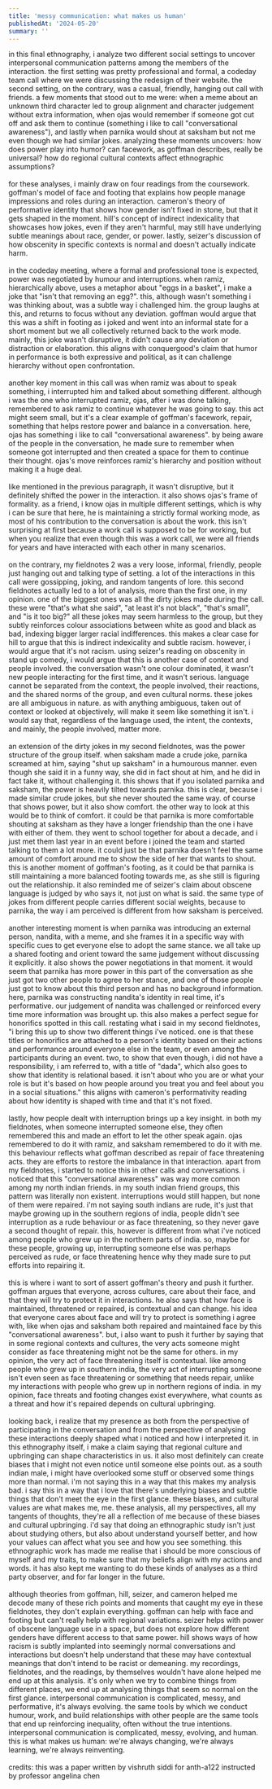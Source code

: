 ```yaml
---
title: 'messy communication: what makes us human'
publishedAt: '2024-05-20'
summary: ''
---
```

in this final ethnography, i analyze two different social settings to uncover interpersonal communication patterns among the members of the interaction. the first setting was pretty professional and formal, a codeday team call where we were discussing the redesign of their website. the second setting, on the contrary, was a casual, friendly, hanging out call with friends. a few moments that stood out to me were: when a meme about an unknown third character led to group alignment and character judgement without extra information, when ojas would remember if someone got cut off and ask them to continue (something i like to call "conversational awareness"), and lastly when parnika would shout at saksham but not me even though we had similar jokes. analyzing these moments uncovers: how does power play into humor? can facework, as goffman describes, really be universal? how do regional cultural contexts affect ethnographic assumptions?
<br><br>
for these analyses, i mainly draw on four readings from the coursework. goffman's model of face and footing that explains how people manage impressions and roles during an interaction. cameron's theory of performative identity that shows how gender isn't fixed in stone, but that it gets shaped in the moment. hill's concept of indirect indexicality that showcases how jokes, even if they aren't harmful, may still have underlying subtle meanings about race, gender, or power. lastly, seizer's discussion of how obscenity in specific contexts is normal and doesn't actually indicate harm.
<br><br>
in the codeday meeting, where a formal and professional tone is expected, power was negotiated by humour and interruptions. when ramiz, hierarchically above, uses a metaphor about "eggs in a basket", i make a joke that "isn't that removing an egg?". this, although wasn't something i was thinking about, was a subtle way i challenged him. the group laughs at this, and returns to focus without any deviation. goffman would argue that this was a shift in footing as i joked and went into an informal state for a short moment but we all collectively returned back to the work mode. mainly, this joke wasn't disruptive, it didn't cause any deviation or distraction or elaboration. this aligns with conquergood's claim that humor in performance is both expressive and political, as it can challenge hierarchy without open confrontation.
<br><br>
another key moment in this call was when ramiz was about to speak something, i interrupted him and talked about something different. although i was the one who interrupted ramiz, ojas, after i was done talking, remembered to ask ramiz to continue whatever he was going to say. this act might seem small, but it's a clear example of goffman's facework, repair, something that helps restore power and balance in a conversation. here, ojas has something i like to call "conversational awareness". by being aware of the people in the conversation, he made sure to remember when someone got interrupted and then created a space for them to continue their thought. ojas's move reinforces ramiz's hierarchy and position without making it a huge deal.
<br><br>
like mentioned in the previous paragraph, it wasn't disruptive, but it definitely shifted the power in the interaction. it also shows ojas's frame of formality. as a friend, i know ojas in multiple different settings, which is why i can be sure that here, he is maintaining a strictly formal working mode, as most of his contribution to the conversation is about the work. this isn't surprising at first because a work call is supposed to be for working, but when you realize that even though this was a work call, we were all friends for years and have interacted with each other in many scenarios.
<br><br>
on the contrary, my fieldnotes 2 was a very loose, informal, friendly, people just hanging out and talking type of setting. a lot of the interactions in this call were gossipping, joking, and random tangents of lore. this second fieldnotes actually led to a lot of analysis, more than the first one, in my opinion. one of the biggest ones was all the dirty jokes made during the call. these were "that's what she said", "at least it's not black", "that's small", and "is it too big?" all these jokes may seem harmless to the group, but they subtly reinforces colour associations between white as good and black as bad, indexing bigger larger racial indifferences. this makes a clear case for hill to argue that this is indirect indexicality and subtle racism. however, i would argue that it's not racism. using seizer's reading on obscenity in stand up comedy, i would argue that this is another case of context and people involved. the conversation wasn't one colour dominated, it wasn't new people interacting for the first time, and it wasn't serious. language cannot be separated from the context, the people involved, their reactions, and the shared norms of the group, and even cultural norms. these jokes are all ambiguous in nature. as with anything ambiguous, taken out of context or looked at objectively, will make it seem like something it isn't. i would say that, regardless of the language used, the intent, the contexts, and mainly, the people involved, matter more.
<br><br>
an extension of the dirty jokes in my second fieldnotes, was the power structure of the group itself. when saksham made a crude joke, parnika screamed at him, saying "shut up saksham" in a humourous manner. even though she said it in a funny way, she did in fact shout at him, and he did in fact take it, without challenging it. this shows that if you isolated parnika and saksham, the power is heavily tilted towards parnika. this is clear, because i made similar crude jokes, but she never shouted the same way. of course that shows power, but it also show comfort. the other way to look at this would be to think of comfort. it could be that parnika is more comfortable shouting at saksham as they have a longer friendship than the one i have with either of them. they went to school together for about a decade, and i just met them last year in an event before i joined the team and started talking to them a lot more. it could just be that parnika doesn't feel the same amount of comfort around me to show the side of her that wants to shout. this is another moment of goffman's footing, as it could be that parnika is still maintaining a more balanced footing towards me, as she still is figuring out the relationship. it also reminded me of seizer's claim about obscene language is judged by who says it, not just on what is said. the same type of jokes from different people carries different social weights, because to parnika, the way i am perceived is different from how saksham is perceived.
<br><br>
another interesting moment is when parnika was introducing an external person, nandita, with a meme, and she frames it in a specific way with specific cues to get everyone else to adopt the same stance. we all take up a shared footing and orient toward the same judgement without discussing it explicitly. it also shows the power negotiations in that moment. it would seem that parnika has more power in this part of the conversation as she just got two other people to agree to her stance, and one of those people just got to know about this third person and has no background information. here, parnika was constructing nandita's identity in real time, it's performative. our judgement of nandita was challenged or reinforced every time more information was brought up. this also makes a perfect segue for honorifics spotted in this call. restating what i said in my second fieldnotes, "i bring this up to show two different things i've noticed. one is that these titles or honorifics are attached to a person's identity based on their actions and performance around everyone else in the team, or even among the participants during an event. two, to show that even though, i did not have a responsibility, i am referred to, with a title of "dada", which also goes to show that identity is relational based. it isn't about who you are or what your role is but it's based on how people around you treat you and feel about you in a social situations." this aligns with cameron's performativity reading about how identity is shaped with time and that it's not fixed.
<br><br>
lastly, how people dealt with interruption brings up a key insight. in both my fieldnotes, when someone interrupted someone else, they often remembered this and made an effort to let the other speak again. ojas remembered to do it with ramiz, and saksham remembered to do it with me. this behaviour reflects what goffman described as repair of face threatening acts. they are efforts to restore the imbalance in that interaction. apart from my fieldnotes, i started to notice this in other calls and conversations. i noticed that this "conversational awareness" was way more common among my north indian friends. in my south indian friend groups, this pattern was literally non existent. interruptions would still happen, but none of them were repaired. i'm not saying south indians are rude, it's just that maybe growing up in the southern regions of india, people didn't see interruption as a rude behaviour or as face threatening, so they never gave a second thought of repair. this, however is different from what i've noticed among people who grew up in the northern parts of india. so, maybe for these people, growing up, interrupting someone else was perhaps perceived as rude, or face threatening hence why they made sure to put efforts into repairing it.
<br><br>
this is where i want to sort of assert goffman's theory and push it further. goffman argues that everyone, across cultures, care about their face, and that they will try to protect it in interactions. he also says that how face is maintained, threatened or repaired, is contextual and can change. his idea that everyone cares about face and will try to protect is something i agree with, like when ojas and saksham both repaired and maintained face by this "conversational awareness". but, i also want to push it further by saying that in some regional contexts and cultures, the very acts someone might consider as face threatening might not be the same for others. in my opinion, the very act of face threatening itself is contextual. like among people who grew up in southern india, the very act of interrupting someone isn't even seen as face threatening or something that needs repair, unlike my interactions with people who grew up in northern regions of india. in my opinion, face threats and footing changes exist everywhere, what counts as a threat and how it's repaired depends on cultural upbringing.
<br><br>
looking back, i realize that my presence as both from the perspective of participating in the conversation and from the perspective of analysing these interactions deeply shaped what i noticed and how i interpreted it. in this ethnography itself, i make a claim saying that regional culture and upbringing can shape characteristics in us. it also most definitely can create biases that i might not even notice until someone else points out. as a south indian male, i might have overlooked some stuff or observed some things more than normal. i'm not saying this in a way that this makes my analysis bad. i say this in a way that i love that there's underlying biases and subtle things that don't meet the eye in the first glance. these biases, and cultural values are what makes me, me. these analysis, all my perspectives, all my tangents of thoughts, they're all a reflection of me because of these biases and cultural upbringing. i'd say that doing an ethnographic study isn't just about studying others, but also about understand yourself better, and how your values can affect what you see and how you see something. this ethnographic work has made me realise that i should be more conscious of myself and my traits, to make sure that my beliefs align with my actions and words. it has also kept me wanting to do these kinds of analyses as a third party observer, and for far longer in the future.
<br><br>
although theories from goffman, hill, seizer, and cameron helped me decode many of these rich points and moments that caught my eye in these fieldnotes, they don't explain everything. goffman can help with face and footing but can't really help with regional variations. seizer helps with power of obscene language use in a space, but does not explore how different genders have different access to that same power. hill shows ways of how racism is subtly implanted into seemingly normal conversations and interactions but doesn't help understand that these may have contextual meanings that don't intend to be racist or demeaning. my recordings, fieldnotes, and the readings, by themselves wouldn't have alone helped me end up at this analysis. it's only when we try to combine things from different places, we end up at analysing things that seem so normal on the first glance. interpersonal communication is complicated, messy, and performative, it's always evolving. the same tools by which we conduct humour, work, and build relationships with other people are the same tools that end up reinforcing inequality, often without the true intentions. interpersonal communication is complicated, messy, evolving, and human. this is what makes us human: we're always changing, we're always learning, we're always reinventing.
<br><br>
credits: this was a paper written by vishruth siddi for anth-a122 instructed by professor angelina chen